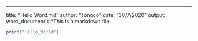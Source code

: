 ---
title: "Hello Word.md"
author: "Tonoco"
date: "30/7/2020"
output: word_document
##This is a markdown file
```r
print("Hello_World")
```
